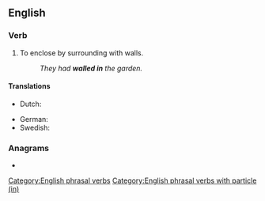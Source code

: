 {{also|Wallin}}
==English==

===Verb===
{{en-verb|walls in|walling in|walled in}}

# To enclose by surrounding with walls.
#: ''They had '''walled in''' the garden.''

====Translations====
{{trans-top|enclose by surrounding with walls}}
* Dutch: {{t+|nl|ommuren}}
{{trans-mid}}
* German: {{t+|de|ummauern}}
* Swedish: {{t|sv|igenmura}}
{{trans-bottom}}

===Anagrams===
* {{anagrams|en|a=aillnw|Willan|inwall|willna}}

[[Category:English phrasal verbs]]
[[Category:English phrasal verbs with particle (in)]]